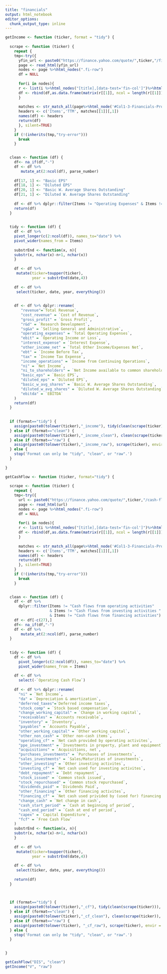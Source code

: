 ```yaml
---
title: "financials"
output: html_notebook
editor_options: 
  chunk_output_type: inline
---
```


```r
getIncome <- function (ticker, format = "tidy") {
  
  scrape <- function (ticker) {
    repeat {
    tmp<-try({
      yfin_url <- paste0("https://finance.yahoo.com/quote/",ticker,"/financials")
      page <- read_html(yfin_url)
      nodes <- page %>%html_nodes(".fi-row")
      df = NULL
      
      for(i in nodes){
      r <- list(i %>%html_nodes("[title],[data-test='fin-col']")%>%html_text())
      df <- rbind(df,as.data.frame(matrix(r[[1]], ncol = length(r[[1]]), byrow = TRUE), stringsAsFactors = FALSE))
      }
      
      matches <- str_match_all(page%>%html_node('#Col1-3-Financials-Proxy')%>%html_text(),'\\d{1,2}/\\d{1,2}/\\d{4}')  
      headers <- c('Items','TTM', matches[[1]][,1]) 
      names(df) <- headers
      return(df)
      }, silent=TRUE)
    }
    if (!(inherits(tmp,"try-error"))) 
      break
    }
  

  clean <- function (df) {
    df<- na_if(df,"-")
    df <- df %>%
       mutate_at(2:ncol(df), parse_number)
    
    df[17, 1] <- "Basic EPS"
    df[18, 1] <- "Diluted EPS"
    df[20, 1] <- "Basic W. Average Shares Outstanding"
    df[21, 1] <- "Diluted W. Average Shares Outstanding"
    
    df <- df %>% dplyr::filter(Items != "Operating Expenses" & Items != "Reported EPS"  & Items != "Weighted average shares outstanding")
    return(df)
  }
  
  
  tidy <- function (df) {
    df <- df %>% 
    pivot_longer(c(2:ncol(df)), names_to="date") %>% 
    pivot_wider(names_from = Items)
  
    substrEnd <- function(x, n){
    substr(x, nchar(x)-n+1, nchar(x))
    }
  
    df <- df %>% 
     mutate(ticker=toupper(ticker),
            year = substrEnd(date,4))
    
    df <- df %>% 
     select(ticker, date, year, everything())
    
  
    df <- df %>% dplyr::rename(
       "revenue"=`Total Revenue`,
       "cost_revenue" = `Cost of Revenue`,
       "gross_profit" = `Gross Profit`,
       "r&d" = `Research Development`,
       "sg&a" = `Selling General and Administrative`,
       "operating_expenses" = `Total Operating Expenses`,
       "ebit" = `Operating Income or Loss`,
       "interest_expense" = `Interest Expense`,
       "other_income_net" = `Total Other Income/Expenses Net`,
       "ebt" = `Income Before Tax`,
       "tax" = `Income Tax Expense`,
       "income_operations" = `Income from Continuing Operations`,
       "ni" = `Net Income`,
       "ni_to_shareholders" = `Net Income available to common shareholders`,
       "basic_eps" = `Basic EPS`,
       "diluted_eps" = `Diluted EPS`,
       "basic_w_avg_shares" = `Basic W. Average Shares Outstanding`,
       "diluted_w_avg_shares" = `Diluted W. Average Shares Outstanding`,
       "ebitda" = `EBITDA`
    )
    return(df)
  }
  
  
  if (format=="tidy") {
    assign(paste0(tolower(ticker),"_income"), tidy(clean(scrape(ticker))),envir = .GlobalEnv)
  } else if (format=="clean") {
    assign(paste0(tolower(ticker),"_income_clean"), clean(scrape(ticker)),envir = .GlobalEnv)
  } else if (format=="raw") {
    assign(paste0(tolower(ticker),"_income_raw"), scrape(ticker), envir = .GlobalEnv)
  } else {
    stop('Format can only be "tidy", "clean", or "raw".')
  }
  
}
```



```r
getCashFlow <- function (ticker, format="tidy") {
  
  scrape <- function (ticker) {
    repeat {
    tmp<-try({
      url <- paste0("https://finance.yahoo.com/quote/",ticker,"/cash-flow")
      page <- read_html(url)
      nodes <- page %>%html_nodes(".fi-row")
      df = NULL
      
      for(i in nodes){
      r <- list(i %>%html_nodes("[title],[data-test='fin-col']")%>%html_text())
      df <- rbind(df,as.data.frame(matrix(r[[1]], ncol = length(r[[1]]), byrow = TRUE), stringsAsFactors = FALSE))
      }
      
      matches <- str_match_all(page%>%html_node('#Col1-3-Financials-Proxy')%>%html_text(),'\\d{1,2}/\\d{1,2}/\\d{4}')  
      headers <- c('Items','TTM', matches[[1]][,1]) 
      names(df) <- headers
      return(df)
      }, silent=TRUE)
    }
    if (!(inherits(tmp,"try-error"))) 
      break
    }
  

  clean <- function (df) {
    df <- df %>% 
      dplyr::filter(Items != "Cash flows from operating activities"
                    & Items != "Cash flows from investing activities "
                    & Items != "Cash flows from financing activities")
    df <- df[-c(27),]
    df<- na_if(df,"-")
    df <- df %>%
       mutate_at(2:ncol(df), parse_number)
  }
  
  
  tidy <- function (df) {
    df <- df %>% 
      pivot_longer(c(2:ncol(df)), names_to="date") %>% 
      pivot_wider(names_from = Items)
    
    df <- df %>% 
      select(-`Operating Cash Flow`)
    
    df <- df %>% dplyr::rename(
      "ni" = `Net Income`,
      "da" = `Depreciation & amortization`,
      "deferred_taxes"=`Deferred income taxes`,
      "stock_comp" = `Stock based compensation`,
      "change_working_capital" = `Change in working capital`,
      "receivables" = `Accounts receivable`,
      "inventory" = `Inventory`,
      "payables" = `Accounts Payable`,
      "other_working_capital" = `Other working capital`,
      "other_non_cash" = `Other non-cash items`,
      "operating_cf" = `Net cash provided by operating activites`,
      "ppe_investment" = `Investments in property, plant and equipment`,
      "acquisitions" = `Acquisitions, net`,
      "purchases_investments" = `Purchases of investments`,
      "sales_investments" = `Sales/Maturities of investments`,
      "other_investing" = `Other investing activites`,
      "investing_cf" = `Net cash used for investing activites`,
      "debt_repayment" = `Debt repayment`,
      "stock_issued" = `Common stock issued`,
      "stock_repurchased" = `Common stock repurchased`,
      "dividends_paid" = `Dividends Paid`,
      "other_financing" = `Other financing activites`,
      "financing_cf" = `Net cash used privided by (used for) financing activities`,
      "change_cash" = `Net change in cash`,
      "cash_start_period" = `Cash at beginning of period`,
      "cash_end_period" = `Cash at end of period`,
      "capex" = `Capital Expenditure`,
      "fcf" = `Free Cash Flow`
    )
    substrEnd <- function(x, n){
    substr(x, nchar(x)-n+1, nchar(x))
    }
  
    df <- df %>% 
     mutate(ticker=toupper(ticker),
            year = substrEnd(date,4))
    
    df <- df %>% 
     select(ticker, date, year, everything())
    
    return(df)
  }
  

  
  if (format=="tidy") {
    assign(paste0(tolower(ticker),"_cf"), tidy(clean(scrape(ticker))), envir = .GlobalEnv)
  } else if (format=="clean") {
    assign(paste0(tolower(ticker),"_cf_clean"), clean(scrape(ticker)), envir = .GlobalEnv)
  } else if (format=="raw") {
    assign(paste0(tolower(ticker), "_cf_raw"), scrape(ticker), envir = .GlobalEnv)
  } else {
    stop('Format can only be "tidy", "clean", or "raw".')
  }
  

}
```






```r
getCashFlow("DIS", "clean")
getIncome("V", "raw")
```
































